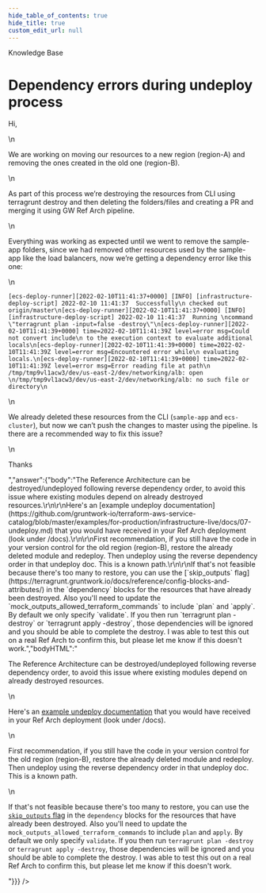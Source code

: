 ```yaml
---
hide_table_of_contents: true
hide_title: true
custom_edit_url: null
---
```



<head>
  <link rel="canonical" href="https://github.com/gruntwork-io/knowledge-base/discussions/186" />
</head>

<CenterLayout>
<span className="searchCategory">Knowledge Base</span>
<h1>Dependency errors during undeploy process</h1>
<GitHub discussion={{"id":"D_kwDOF8slf84AOwi7","number":186,"author":{"login":"rhoboat"},"title":"Dependency errors during undeploy process","body":"Hi, \r\n\r\nWe are working on moving our resources to a new region (region-A) and removing the ones created in the old one (region-B).\r\n\r\nAs part of this process we’re destroying the resources from CLI using terragrunt destroy and then deleting the folders/files and creating a PR and merging it using GW Ref Arch pipeline.\r\n\r\nEverything was working as expected until we went to remove the sample-app folders, since we had removed other resources used by the sample-app like the load balancers, now we’re getting a dependency error like this one:\r\n```\r\n[ecs-deploy-runner][2022-02-10T11:41:37+0000] [INFO] [infrastructure-deploy-script] 2022-02-10 11:41:37  Successfully\r\n checked out origin/master\r\n[ecs-deploy-runner][2022-02-10T11:41:37+0000] [INFO] [infrastructure-deploy-script] 2022-02-10 11:41:37  Running \r\ncommand \"terragrunt plan -input=false -destroy\"\r\n[ecs-deploy-runner][2022-02-10T11:41:39+0000] time=2022-02-10T11:41:39Z level=error msg=Could not convert include\r\n to the execution context to evaluate additional locals\r\n[ecs-deploy-runner][2022-02-10T11:41:39+0000] time=2022-02-10T11:41:39Z level=error msg=Encountered error while\r\n evaluating locals.\r\n[ecs-deploy-runner][2022-02-10T11:41:39+0000] time=2022-02-10T11:41:39Z level=error msg=Error reading file at path\r\n /tmp/tmp9vl1acw3/dev/us-east-2/dev/networking/alb: open \r\n/tmp/tmp9vl1acw3/dev/us-east-2/dev/networking/alb: no such file or directory\r\n```\r\nWe already deleted these resources from the CLI (`sample-app` and `ecs-cluster`), but now we can’t push the changes to master using the pipeline. Is there are a recommended way to fix this issue?\r\n\r\nThanks","bodyHTML":"<p dir=\"auto\">Hi,</p>\n<p dir=\"auto\">We are working on moving our resources to a new region (region-A) and removing the ones created in the old one (region-B).</p>\n<p dir=\"auto\">As part of this process we’re destroying the resources from CLI using terragrunt destroy and then deleting the folders/files and creating a PR and merging it using GW Ref Arch pipeline.</p>\n<p dir=\"auto\">Everything was working as expected until we went to remove the sample-app folders, since we had removed other resources used by the sample-app like the load balancers, now we’re getting a dependency error like this one:</p>\n<div class=\"snippet-clipboard-content notranslate position-relative overflow-auto\" data-snippet-clipboard-copy-content=\"[ecs-deploy-runner][2022-02-10T11:41:37+0000] [INFO] [infrastructure-deploy-script] 2022-02-10 11:41:37  Successfully\n checked out origin/master\n[ecs-deploy-runner][2022-02-10T11:41:37+0000] [INFO] [infrastructure-deploy-script] 2022-02-10 11:41:37  Running \ncommand &quot;terragrunt plan -input=false -destroy&quot;\n[ecs-deploy-runner][2022-02-10T11:41:39+0000] time=2022-02-10T11:41:39Z level=error msg=Could not convert include\n to the execution context to evaluate additional locals\n[ecs-deploy-runner][2022-02-10T11:41:39+0000] time=2022-02-10T11:41:39Z level=error msg=Encountered error while\n evaluating locals.\n[ecs-deploy-runner][2022-02-10T11:41:39+0000] time=2022-02-10T11:41:39Z level=error msg=Error reading file at path\n /tmp/tmp9vl1acw3/dev/us-east-2/dev/networking/alb: open \n/tmp/tmp9vl1acw3/dev/us-east-2/dev/networking/alb: no such file or directory\"><pre class=\"notranslate\"><code>[ecs-deploy-runner][2022-02-10T11:41:37+0000] [INFO] [infrastructure-deploy-script] 2022-02-10 11:41:37  Successfully\n checked out origin/master\n[ecs-deploy-runner][2022-02-10T11:41:37+0000] [INFO] [infrastructure-deploy-script] 2022-02-10 11:41:37  Running \ncommand \"terragrunt plan -input=false -destroy\"\n[ecs-deploy-runner][2022-02-10T11:41:39+0000] time=2022-02-10T11:41:39Z level=error msg=Could not convert include\n to the execution context to evaluate additional locals\n[ecs-deploy-runner][2022-02-10T11:41:39+0000] time=2022-02-10T11:41:39Z level=error msg=Encountered error while\n evaluating locals.\n[ecs-deploy-runner][2022-02-10T11:41:39+0000] time=2022-02-10T11:41:39Z level=error msg=Error reading file at path\n /tmp/tmp9vl1acw3/dev/us-east-2/dev/networking/alb: open \n/tmp/tmp9vl1acw3/dev/us-east-2/dev/networking/alb: no such file or directory\n</code></pre></div>\n<p dir=\"auto\">We already deleted these resources from the CLI (<code class=\"notranslate\">sample-app</code> and <code class=\"notranslate\">ecs-cluster</code>), but now we can’t push the changes to master using the pipeline. Is there are a recommended way to fix this issue?</p>\n<p dir=\"auto\">Thanks</p>","answer":{"body":"The Reference Architecture can be destroyed/undeployed following reverse dependency order, to avoid this issue where existing modules depend on already destroyed resources.\r\n\r\nHere's an [example undeploy documentation](https://github.com/gruntwork-io/terraform-aws-service-catalog/blob/master/examples/for-production/infrastructure-live/docs/07-undeploy.md) that you would have received in your Ref Arch deployment (look under /docs).\r\n\r\nFirst recommendation, if you still have the code in your version control for the old region (region-B), restore the already deleted module and redeploy. Then undeploy using the reverse dependency order in that undeploy doc. This is a known path.\r\n\r\nIf that's not feasible because there's too many to restore, you can use the [`skip_outputs` flag](https://terragrunt.gruntwork.io/docs/reference/config-blocks-and-attributes/) in the `dependency` blocks for the resources that have already been destroyed. Also you'll need to update the `mock_outputs_allowed_terraform_commands` to include `plan` and `apply`. By default we only specify `validate`. If you then run `terragrunt plan -destroy` or `terragrunt apply -destroy`, those dependencies will be ignored and you should be able to complete the destroy. I was able to test this out on a real Ref Arch to confirm this, but please let me know if this doesn't work.","bodyHTML":"<p dir=\"auto\">The Reference Architecture can be destroyed/undeployed following reverse dependency order, to avoid this issue where existing modules depend on already destroyed resources.</p>\n<p dir=\"auto\">Here's an <a href=\"https://github.com/gruntwork-io/terraform-aws-service-catalog/blob/master/examples/for-production/infrastructure-live/docs/07-undeploy.md\">example undeploy documentation</a> that you would have received in your Ref Arch deployment (look under /docs).</p>\n<p dir=\"auto\">First recommendation, if you still have the code in your version control for the old region (region-B), restore the already deleted module and redeploy. Then undeploy using the reverse dependency order in that undeploy doc. This is a known path.</p>\n<p dir=\"auto\">If that's not feasible because there's too many to restore, you can use the <a href=\"https://terragrunt.gruntwork.io/docs/reference/config-blocks-and-attributes/\" rel=\"nofollow\"><code class=\"notranslate\">skip_outputs</code> flag</a> in the <code class=\"notranslate\">dependency</code> blocks for the resources that have already been destroyed. Also you'll need to update the <code class=\"notranslate\">mock_outputs_allowed_terraform_commands</code> to include <code class=\"notranslate\">plan</code> and <code class=\"notranslate\">apply</code>. By default we only specify <code class=\"notranslate\">validate</code>. If you then run <code class=\"notranslate\">terragrunt plan -destroy</code> or <code class=\"notranslate\">terragrunt apply -destroy</code>, those dependencies will be ignored and you should be able to complete the destroy. I was able to test this out on a real Ref Arch to confirm this, but please let me know if this doesn't work.</p>"}}} />

</CenterLayout>
  

<!-- ##DOCS-SOURCER-START
{
  "sourcePlugin": "github-discussions",
  "hash": "79b95ba901d9620f3412f2abcfa1dab7"
}
##DOCS-SOURCER-END -->
